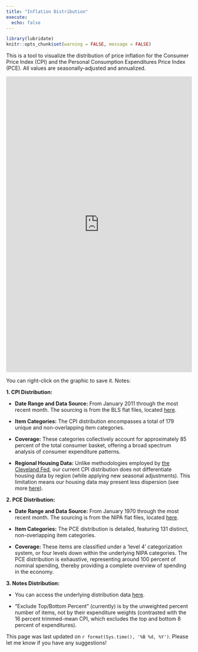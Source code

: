 ```yaml
---
title: "Inflation Distribution"
execute:
  echo: false
---
```


```r
library(lubridate)
knitr::opts_chunk$set(warning = FALSE, message = FALSE)
```

This is a tool to visualize the distribution of price inflation for the Consumer Price Index (CPI) and the Personal Consumption Expenditures Price Index (PCE). All values are seasonally-adjusted and annualized.

```{=html}
 <iframe id="example1" src="https://mtkonczal.shinyapps.io/inflation_distribution/" style="border: none; width: 100%; height: 800px" frameborder="0"></iframe>
```
You can right-click on the graphic to save it. Notes:

**1. CPI Distribution:**

-   **Date Range and Data Source:** From January 2011 through the most recent month. The sourcing is from the BLS flat files, located [here](https://download.bls.gov/pub/time.series/cu/).

-   **Item Categories:** The CPI distribution encompasses a total of 179 unique and non-overlapping item categories.

-   **Coverage:** These categories collectively account for approximately 85 percent of the total consumer basket, offering a broad spectrum analysis of consumer expenditure patterns.

-   **Regional Housing Data:** Unlike methodologies employed by [the Cleveland Fed](https://www.clevelandfed.org/indicators-and-data/median-cpi), our current CPI distribution does not differentiate housing data by region (while applying new seasonal adjustments). This limitation means our housing data may present less dispersion (see more [here](https://www.clevelandfed.org/-/media/project/clevelandfedtenant/clevelandfedsite/indicators-and-data/median-cpi/revisions-to-mcpi-and-trimmed-mean-2007.pdf)).

**2. PCE Distribution:**

-   **Date Range and Data Source:** From January 1970 through the most recent month. The sourcing is from the NIPA flat files, located [here](https://apps.bea.gov/iTable/?ReqID=19&step=4&isuri=1&1921=flatfiles).

-   **Item Categories:** The PCE distribution is detailed, featuring 131 distinct, non-overlapping item categories.

-   **Coverage:** These items are classified under a 'level 4' categorization system, or four levels down within the underlying NIPA categories. The PCE distribution is exhaustive, representing around 100 percent of nominal spending, thereby providing a complete overview of spending in the economy.

**3. Notes Distribution:**

-   You can access the underlying distribution data [here](https://github.com/mtkonczal/BLS-CPI-Inflation-Analysis/blob/main/data/shiny_density_test.csv).

-   "Exclude Top/Bottom Percent" (currently) is by the unweighted percent number of items, not by their expenditure weights (contrasted with the 16 percent trimmed-mean CPI, which excludes the top and bottom 8 percent of expenditures).

This page was last updated on `r format(Sys.time(), '%B %d, %Y')`. Please let me know if you have any suggestions!
